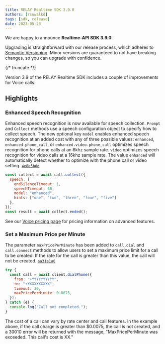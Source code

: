 ```yaml
---
title: RELAY Realtime SDK 3.9.0
authors: [rsowalkd]
tags: [sdk, release]
date: 2023-05-23
---
```


We are happy to announce **Realtime-API SDK 3.9.0**.


Upgrading is straightforward with our release process, which adheres to [Semantic Versioning](https://semver.org/).
Minor versions are guaranteed to not have breaking changes, so you can upgrade with confidence.

<ReleaseCard library="@signalwire/realtime-api" version="3.9.0" releaseType="minor"/>


{/* truncate */}

Version 3.9 of the RELAY Realtime SDK includes a couple of improvements for Voice calls.

## Highlights

### Enhanced Speech Recognition

Enhanced speech recognition is now available for speech collection. `Prompt` and `Collect` methods use a speech configuration object to specify how to collect speech. The new optional key `model` enables enhanced speech recognition at an added cost with any of three possible values: `enhanced`, `enhanced.phone_call`, or `enhanced.video`. `phone_call` optimizes speech recognition for phone calls at an 8khz sample rate. `video` optimizes speech recognition for video calls at a 16khz sample rate. The value `enhanced` will automatically detect whether to optimize with the phone call or video setting. [`4e8e5b0d`](https://github.com/signalwire/signalwire-js/commit/4e8e5b0d859733b9c7455150cd837e42e851ef29)

```javascript
const collect = await call.collect({
  speech: {
    endSilenceTimeout: 1,
    speechTimeout: 60,
    model: "enhanced",
    hints: ["one", "two", "three", "four", "five"]
  },
});
const result = await collect.ended();
```

See our [Voice pricing page](https://signalwire.com/pricing/voice) for pricing information on advanced features.

### Set a Maximum Price per Minute

The parameter `maxPricePerMinute` has been added to `call.dial` and `call.connect` methods to allow users to set a maximum price limit for a call to be created. If the rate for the call is greater than this value, the call will not be created. [`aa31e1a0`](https://github.com/signalwire/signalwire-js/commit/aa31e1a0307e7c1f3927d985ecd48ec06b9a1312)

```javascript
try {
  const call = await client.dialPhone({
    from: "+YYYYYYYYYY",
    to: "+XXXXXXXXXX",
    timeout: 30,
    maxPricePerMinute: 0.0075,
  });
} catch (e) {
  console.log("Call not completed.");
}
```

The cost of a call can vary by rate center and call features. In the example above, if the call charge is greater than $0.0075, the call is not created, and a 30010 error will be returned with the message, "MaxPricePerMinute was exceeded. This call's cost is XX."